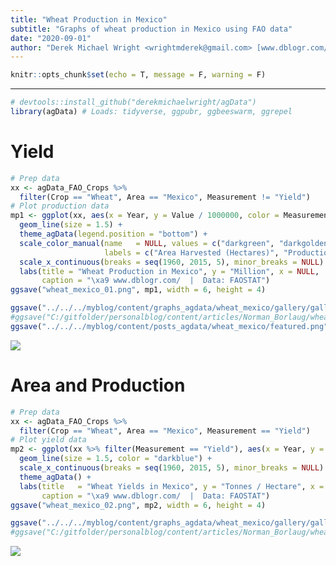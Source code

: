```yaml
---
title: "Wheat Production in Mexico"
subtitle: "Graphs of wheat production in Mexico using FAO data"
date: "2020-09-01"
author: "Derek Michael Wright <wrightmderek@gmail.com> [www.dblogr.com/](https://dblogr.netlify.com/) [-Image Gallery-](https://dblogr.netlify.app/graphs_agdata/wheat_mexico/)"
---
```


```r
knitr::opts_chunk$set(echo = T, message = F, warning = F)
```

---

```r
# devtools::install_github("derekmichaelwright/agData")
library(agData) # Loads: tidyverse, ggpubr, ggbeeswarm, ggrepel
```

# Yield 

```r
# Prep data
xx <- agData_FAO_Crops %>% 
  filter(Crop == "Wheat", Area == "Mexico", Measurement != "Yield")
# Plot production data
mp1 <- ggplot(xx, aes(x = Year, y = Value / 1000000, color = Measurement) ) +
  geom_line(size = 1.5) +
  theme_agData(legend.position = "bottom") +
  scale_color_manual(name   = NULL, values = c("darkgreen", "darkgoldenrod2"),
                     labels = c("Area Harvested (Hectares)", "Production (Tonnes)")) +
  scale_x_continuous(breaks = seq(1960, 2015, 5), minor_breaks = NULL) +
  labs(title = "Wheat Production in Mexico", y = "Million", x = NULL,
       caption = "\xa9 www.dblogr.com/  |  Data: FAOSTAT")
ggsave("wheat_mexico_01.png", mp1, width = 6, height = 4)
```

```r
ggsave("../../../myblog/content/graphs_agdata/wheat_mexico/gallery/gallery/wheat_mexico_01.png", mp1, width = 6, height = 4)
#ggsave("C:/gitfolder/personalblog/content/articles/Norman_Borlaug/wheat_mexico_01.png", width = 6, height = 4)
ggsave("../../../myblog/content/posts_agdata/wheat_mexico/featured.png", mp1, width = 6, height = 4)
```

![](wheat_mexico_01.png)

# Area and Production

```r
# Prep data
xx <- agData_FAO_Crops %>% 
  filter(Crop == "Wheat", Area == "Mexico", Measurement == "Yield")
# Plot yield data
mp2 <- ggplot(xx %>% filter(Measurement == "Yield"), aes(x = Year, y = Value) ) + 
  geom_line(size = 1.5, color = "darkblue") +
  scale_x_continuous(breaks = seq(1960, 2015, 5), minor_breaks = NULL) +
  theme_agData() +
  labs(title   = "Wheat Yields in Mexico", y = "Tonnes / Hectare", x = NULL,
       caption = "\xa9 www.dblogr.com/  |  Data: FAOSTAT")
ggsave("wheat_mexico_02.png", mp2, width = 6, height = 4)
```

```r
ggsave("../../../myblog/content/graphs_agdata/wheat_mexico/gallery/gallery/wheat_mexico_02.png", mp2, width = 6, height = 4)
#ggsave("C:/gitfolder/personalblog/content/articles/Norman_Borlaug/wheat_mexico_02.png", width = 6, height = 4)
```

![](wheat_mexico_02.png)